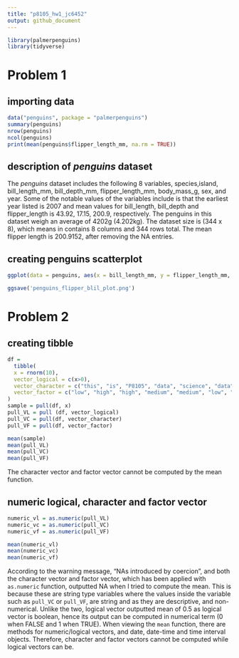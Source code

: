 ```yaml
---
title: "p8105_hw1_jc6452"
output: github_document
---
```


```r
library(palmerpenguins)
library(tidyverse)
```
# Problem 1

## importing data
```r
data("penguins", package = "palmerpenguins")
summary(penguins)
nrow(penguins)
ncol(penguins)
print(mean(penguins$flipper_length_mm, na.rm = TRUE))
```
## description of *penguins* dataset

The *penguins* dataset includes the following 8 variables, species,island, bill_length_mm, bill_depth_mm, flipper_length_mm, body_mass_g, sex, and year. Some of the notable values of the variables include is that the earliest year listed is 2007 and mean values for bill_length, bill_depth and flipper_length is 43.92, 17.15, 200.9, respectively. The penguins in this dataset weigh an average of 4202g (4.202kg). The dataset size is (344 x 8), which means in contains 8 columns and 344 rows total. The mean flipper length is 200.9152, after removing the NA entries. 

## creating penguins scatterplot
```r
ggplot(data = penguins, aes(x = bill_length_mm, y = flipper_length_mm, color = species)) + geom_point()

ggsave('penguins_flipper_blil_plot.png')
```

# Problem 2

## creating tibble

```r
df = 
  tibble(
  x = rnorm(10),
  vector_logical = c(x>0),
  vector_character = c("this", "is", "P8105", "data", "science", "data", "wrangling", "homework", "one", "problem"),
  vector_factor = c("low", "high", "high", "medium", "medium", "low", "high", "high", "low", "medium")
)
sample = pull(df, x)
pull_VL = pull (df, vector_logical)
pull_VC = pull(df, vector_character)
pull_VF = pull(df, vector_factor)

mean(sample)
mean(pull_VL)
mean(pull_VC)
mean(pull_VF)
```

The character vector and factor vector cannot be computed by the mean function.

## numeric logical, character and factor vector
```r
numeric_vl = as.numeric(pull_VL)
numeric_vc = as.numeric(pull_VC)
numeric_vf = as.numeric(pull_VF)

mean(numeric_vl)
mean(numeric_vc)
mean(numeric_vf)
```

According to the warning message, "NAs introduced by coercion", and both the character vector and factor vector, which has been applied with `as.numeric` function, outputted NA when I tried to compute the mean. This is because these are string type variables where the values inside the variable such as `pull_VC` or `pull_VF`, are string and as they are descriptive, and non-numerical. Unlike the two, logical vector outputted mean of 0.5 as logical vector is boolean, hence its output can be computed in numerical term (0 when FALSE and 1 when TRUE). When viewing the `mean` function, there are methods for numeric/logical vectors, and date, date-time and time interval objects. Therefore, character and factor vectors cannot be computed while logical vectors can be. 